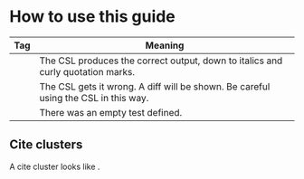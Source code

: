 <!-- vim: set fo-=tc : -->


# How to use this guide

<p>
    <CiteCluster cites={[{ id: "yeah", locator: "5" }]} />
</p>

<p><DocBlock label="pandoc" doc="yeah" /></p>

<p>
  <DemoRule />
</p>

| Tag                   | Meaning         |
| --------------------- | --------------- |
| <Tag type="passed" /> | The CSL produces the correct output, down to italics and curly quotation marks. |
| <Tag type="failed" /> | The CSL gets it wrong. A diff will be shown. Be careful using the CSL in this way. |
| <Tag type="stub" />   | There was an empty test defined. |

## Cite clusters

<p>
A cite cluster looks like <CiteCluster cites={[{
id: "citekey",
label: 'locator label',
locator: "locator",
prefix: 'prefix',
suffix: 'suffix'
    }]}/>.
</p>
